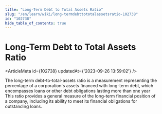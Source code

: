 ```yaml
---
title: "Long-Term Debt to Total Assets Ratio"
slug: "/en/learn/wiki/long-termdebttototalassetsratio-102738"
id: "102738"
hide_table_of_contents: true
---
```



# Long-Term Debt to Total Assets Ratio

<ArticleMeta id={102738} updatedAt={'2023-09-26 13:59:02'} />
<div className='border-solid border-b border-t-0 my-4 border-[var(--ifm-color-gray-300)]' />

The long-term debt-to-total-assets ratio is a measurement representing the percentage of a corporation's assets financed with long-term debt, which encompasses loans or other debt obligations lasting more than one year This ratio provides a general measure of the long-term financial position of a company, including its ability to meet its financial obligations for outstanding loans.
